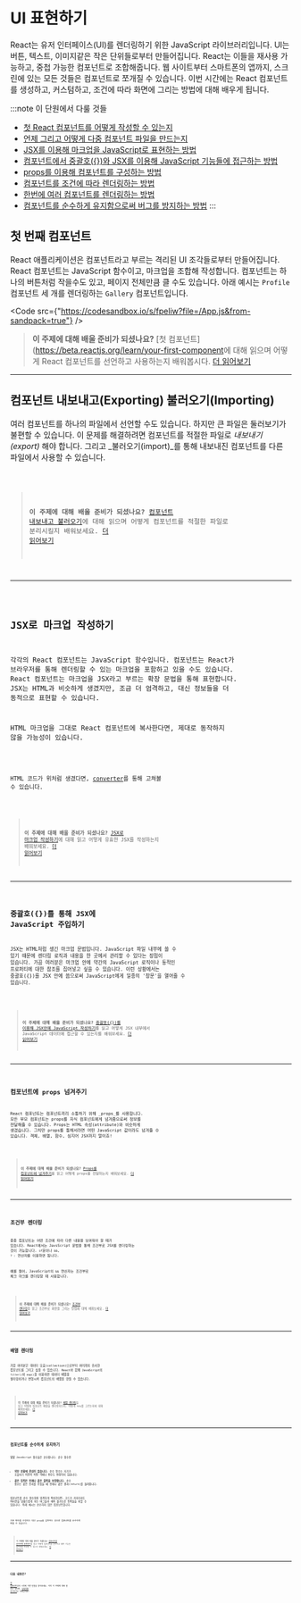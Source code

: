 
# UI 표현하기

React는 유저 인터페이스(UI)를 렌더링하기 위한 JavaScript 라이브러리입니다. UI는 버튼, 텍스트, 이미지같은 작은 단위들로부터 만들어집니다. React는 이들을 재사용 가능하고, 중첩 가능한 컴포넌트로 조합해줍니다. 웹 사이트부터 스마트폰의 앱까지, 스크린에 있는 모든 것들은 컴포넌트로 쪼개질 수 있습니다. 이번 시간에는 React 컴포넌트를 생성하고, 커스텀하고, 조건에 따라 화면에 그리는 방법에 대해 배우게 됩니다.

:::note 이 단원에서 다룰 것들
- [첫 React 컴포넌트를 어떻게 작성할 수 있는지](https://beta.reactjs.org/learn/your-first-component)
- [언제 그리고 어떻게 다중 컴포넌트 파일을 만드는지](https://beta.reactjs.org/learn/importing-and-exporting-components)
- [JSX를 이용해 마크업을 JavaScript로 표현하는 방법](https://beta.reactjs.org/learn/writing-markup-with-jsx)
- [컴포넌트에서 중괄호({})와 JSX를 이용해 JavaScript 기능들에 접근하는 방법](https://beta.reactjs.org/learn/javascript-in-jsx-with-curly-braces)
- [props를 이용해 컴포넌트를 구성하는 방법](https://beta.reactjs.org/learn/passing-props-to-a-component)
- [컴포넌트를 조건에 따라 렌더링하는 방법](https://beta.reactjs.org/learn/conditional-rendering)
- [한번에 여러 컴포넌트를 렌더링하는 방법](https://beta.reactjs.org/learn/rendering-lists)
- [컴포넌트를 순수하게 유지함으로써 버그를 방지하는 방법](https://beta.reactjs.org/learn/keeping-components-pure)
:::

## 첫 번째 컴포넌트

React 애플리케이션은 컴포넌트라고 부르는 격리된 UI 조각들로부터 만들어집니다. React 컴포넌트는 JavaScript 함수이고, 마크업을 조합해 작성합니다. 컴포넌트는 하나의 버튼처럼 작을수도 있고, 페이지 전체만큼 클 수도 있습니다. 아래 예시는 `Profile` 컴포넌트 세 개를 렌더링하는 `Gallery` 컴포넌트입니다.

<Code src={"https://codesandbox.io/s/fpeliw?file=/App.js&from-sandpack=true"} />

> **이 주제에 대해 배울 준비가 되셨나요?**
> [첫 컴포넌트](<https://beta.reactjs.org/learn/your-first-component>에 대해 읽으며 어떻게 React 컴포넌트를 선언하고 사용하는지 배워봅시다.
> [더 읽어보기](https://beta.reactjs.org/learn/your-first-component)

<hr />

## 컴포넌트 내보내고(Exporting) 불러오기(Importing)

여러 컴포넌트를 하나의 파일에서 선언할 수도 있습니다. 하지만 큰 파일은 둘러보기가 불편할 수 있습니다. 이 문제를 해결하려면 컴포넌트를 적절한 파일로 _내보내기(export)_ 해야 합니다. 그리고 _불러오기(import)_를 통해 내보내진 컴포넌트를 다른 파일에서 사용할 수 있습니다.

<Code src="https://codesandbox.io/s/y0onmc?file=%2FGallery.js&from-sandpack=true" />

> **이 주제에 대해 배울 준비가 되셨나요?**
> [컴포넌트 내보내고 불러오기](https://beta.reactjs.org/learn/importing-and-exporting-components)에 대해 읽으며 어떻게 컴포넌트를 적절한 파일로 분리시킬지 배워보세요.
> [더 읽어보기](https://beta.reactjs.org/learn/importing-and-exporting-components)

<hr />

## JSX로 마크업 작성하기

각각의 React 컴포넌트는 JavaScript 함수입니다. 컴포넌트는 React가 브라우저를 통해 렌더링할 수 있는 마크업을 포함하고 있을 수도 있습니다. React 컴포넌트는 마크업을 JSX라고 부르는 확장 문법을 통해 표현합니다. JSX는 HTML과 비슷하게 생겼지만, 조금 더 엄격하고, 대신 정보들을 더 동적으로 표현할 수 있습니다.

HTML 마크업을 그대로 React 컴포넌트에 복사한다면, 제대로 동작하지 않을 가능성이 있습니다.

<Code src="https://codesandbox.io/s/d3kg8y?file=%2FApp.js&from-sandpack=true" />

HTML 코드가 위처럼 생겼다면, [converter](https://transform.tools/html-to-jsx)를 통해 고쳐볼 수 있습니다.

<Code src="https://codesandbox.io/s/y0rfhq?file=%2FApp.js&from-sandpack=true" />

> **이 주제애 대해 배울 준비가 되셨나요?**
> [JSX로 마크업 작성하기](https://beta.reactjs.org/learn/writing-markup-with-jsx)에 대해 읽고 어떻게 유효한 JSX를 작성하는지 배워보세요.
> [더 읽어보기](https://beta.reactjs.org/learn/writing-markup-with-jsx)

<hr />

## 중괄호({})를 통해 JSX에 JavaScript 주입하기

JSX는 HTML처럼 생긴 마크업 문법입니다. JavaScript 파일 내부에 쓸 수 있기 때문에 렌더링 로직과 내용을 한 곳에서 관리할 수 있다는 장점이 있습니다. 가끔 여러분은 마크업 안에 약간의 JavaScript 로직이나 동적인 프로퍼티에 대한 참조를 집어넣고 싶을 수 있습니다. 이런 상황에서는 중괄호({})를 JSX 안에 씀으로써 JavaScript에게 일종의 '창문'을 열어줄 수 있습니다.

<Code src="https://codesandbox.io/s/osbftg?file=%2FApp.js&from-sandpack=true" />

> **이 주제에 대해 배울 준비가 되셨나요?**
> [중괄호({})를 이용해 JSX안에 JavaScript 작성하기](https://beta.reactjs.org/learn/javascript-in-jsx-with-curly-braces)를 읽고 어떻게 JSX 내부에서 JavaScript 데이터에 접근할 수 있는지를 배워보세요.
> [더 읽어보기](https://beta.reactjs.org/learn/javascript-in-jsx-with-curly-braces)

<hr />

## 컴포넌트에 props 넘겨주기

React 컴포넌트는 컴포넌트끼리 소통하기 위해 _props_를 사용합니다. 모든 부모 컴포넌트는 props를 자식 컴포넌트에게 넘겨줌으로써 정보를 전달해줄 수 있습니다. Props는 HTML 속성(attribute)와 비슷하게 생겼습니다. 그치만 props를 통해서라면 어떤 JavaScript 값이라도 넘겨줄 수 있습니다. 객체, 배열, 함수, 심지어 JSX까지 말이죠!

<Code src="https://codesandbox.io/s/bjo8uo?file=%2FApp.js&from-sandpack=true" />

> **이 주제에 대해 배울 준비가 되셨나요?**
> [Props를 컴포넌트에 넘겨주기](https://beta.reactjs.org/learn/passing-props-to-a-component)를 읽고 어떻게 props를 전달하는지 배워보세요.
> [더 읽어보기](https://beta.reactjs.org/learn/passing-props-to-a-component)

<hr />

## 조건부 렌더링

종종 컴포넌트는 어떤 조건에 따라 다른 내용을 보여줘야 할 때가 있습니다. React에서는 JavsScript 문법을 통해 조건부로 JSX를 렌더링하는 것이 가능합니다. `if`문이나 `&&`, `? :` 연산자를 이용하면 됩니다.

예를 들어, JavaScript의 `&&` 연산자는 조건부로 체크 마크를 렌더링할 때 사용합니다.

<Code src="https://codesandbox.io/s/vxp3oy?file=%2FApp.js&from-sandpack=true" />

> **이 주제에 대해 배울 준비가 되셨나요?**
> [조건부 렌더링](https://beta.reactjs.org/learn/conditional-rendering)을 읽고 조건부로 화면을 그리는 방법에 대해 배워보세요.
> [더 읽어보기](https://beta.reactjs.org/learn/conditional-rendering)

<hr />

## 배열 렌더링

가끔 여러분은 데이터 모음(collection)으로부터 여러개의 유사한 컴포넌트를 그리고 싶을 수 있습니다. React와 함께 JavaScript의 `filter()`와 `map()`을 이용하면 데이터 배열을 필터링하거나 변형시켜 컴포넌트의 배열을 만들 수 있습니다.

<Code src="https://codesandbox.io/s/858nk9?file=%2FApp.js&from-sandpack=true" />

> **이 주제에 대해 배울 준비가 되셨나요?**
> [배열 렌더링](https://beta.reactjs.org/learn/rendering-lists)을 읽고 어떻게 컴포넌트 배열을 렌더링하는지, 어떻게 key를 고르는지에 대해 배워보세요.
> [더 읽어보기](https://beta.reactjs.org/learn/rendering-lists)

<hr />

## 컴포넌트를 순수하게 유지하기

몇몇 JavaScript 함수들은 순수합니다. 순수 함수란

- **외부 상황에 관심이 없습니다.** 순수 함수는 자기가 호출되기 이전의 어떤 객체나 변수도 변경하지 않습니다.
- **같은 입력은 언제나 같은 출력을 보장합니다.** 순수 함수는 같은 인자를 주었을 때 언제나 같은 결과(return)를 돌려줍니다.

컴포넌트를 순수 함수처럼 엄격하게 작성한다면, 코드가 커지더라도 여러분을 당황스럽게 하는 버그들과 예측 불가능한 동작들을 피할 수 있습니다. 아래 예시는 순수하지 않은 컴포넌트입니다.

<Code src="https://codesandbox.io/s/3r1fvp?file=%2FApp.js&from-sandpack=true" />

기존 변수를 수정하는 대신 prop을 넘겨주는 것으로 컴포넌트를 순수하게 만들 수 있습니다.

<Code src="https://codesandbox.io/s/4xcolt?file=%2FApp.js&from-sandpack=true" />

> **이 주제에 대해 배울 준비가 되셨나요?**
> [컴포넌트를 순수하게 유지하기](https://beta.reactjs.org/learn/keeping-components-pure)를 읽고 어떻게 컴포넌트를 순수하고 예측 가능한 함수처럼 작성할 수 있는지 배워보세요.
> [더 읽어보기](https://beta.reactjs.org/learn/keeping-components-pure)

<hr />

## 다음 내용은?

[첫 컴포넌트](https://beta.reactjs.org/learn/your-first-component)부터 시작해 이번 단원을 읽어보세요.
이미 이 주제에 대해 잘 알고 있다면, [상호작용 추가하기](https://beta.reactjs.org/learn/adding-interactivity)는 어떠신가요?
